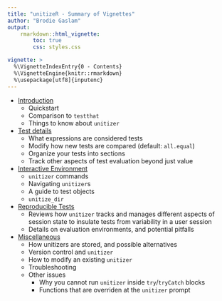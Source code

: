 ```yaml
---
title: "unitizeR - Summary of Vignettes"
author: "Brodie Gaslam"
output:
    rmarkdown::html_vignette:
        toc: true
        css: styles.css

vignette: >
  %\VignetteIndexEntry{0 - Contents}
  %\VignetteEngine{knitr::rmarkdown}
  %\usepackage[utf8]{inputenc}
---
```


* [Introduction](u1_intro.html)
    * Quickstart
    * Comparison to `testthat`
    * Things to know about `unitizer`
* [Test details](u2_tests.html)
    * What expressions are considered tests
    * Modify how new tests are compared (default: `all.equal`)
    * Organize your tests into sections
    * Track other aspects of test evaluation beyond just value
* [Interactive Environment](u3_interactive-env.html)
    * `unitizer` commands
    * Navigating `unitizer`s
    * A guide to test objects
    * `unitize_dir`
* [Reproducible Tests](u4_reproducible-tests.html)
    * Reviews how `unitizer` tracks and manages different aspects of session
      state to insulate tests from variability in a user session
    * Details on evaluation environments, and potential pitfalls
* [Miscellaneous](u5_miscellaneous.html)
    * How unitizers are stored, and possible alternatives
    * Version control and `unitizer`
    * How to modify an existing `unitizer`
    * Troubleshooting
    * Other issues
        * Why you cannot run `unitizer` inside `try`/`tryCatch` blocks
        * Functions that are overriden at the `unitizer` prompt
